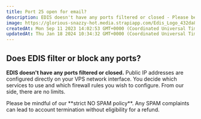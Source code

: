 ```yaml
---
title: Port 25 open for email?
description: EDIS doesn't have any ports filtered or closed - Please be mindful of our strict NO SPAM policy. Any SPAM complaints can lead to account termination without eligibility for a refund.
image: https://glorious-snazzy-hot.media.strapiapp.com/Edis_Logo_432da83b15.jpg
createdAt: Mon Sep 11 2023 14:02:53 GMT+0000 (Coordinated Universal Time)
updatedAt: Thu Jan 18 2024 10:34:32 GMT+0000 (Coordinated Universal Time)
---
```


## Does EDIS filter or block any ports?

**EDIS doesn't have any ports filtered or closed.** Public IP addresses are configured directly on your VPS network interface. You decide which services to use and which firewall rules you wish to configure. From our side, there are no limits.

<Note>
  Please be mindful of our **strict NO SPAM policy**. Any SPAM complaints can
  lead to account termination without eligibility for a refund.
</Note>
